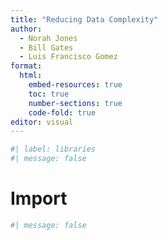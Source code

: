 ```yaml
---
title: "Reducing Data Complexity"
author: 
  - Norah Jones
  - Bill Gates
  - Luis Francisco Gomez
format: 
  html:
    embed-resources: true
    toc: true
    number-sections: true
    code-fold: true
editor: visual
---
```


```r
#| label: libraries
#| message: false


```

# Import 

```r
#| message: false


```

